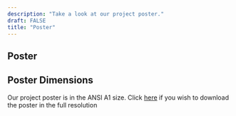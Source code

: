```yaml
---
description: "Take a look at our project poster."
draft: FALSE
title: "Poster"
---
```


## Poster



## Poster Dimensions

Our project poster is in the ANSI A1 size. Click [here]() if you wish to download the poster in the full resolution
